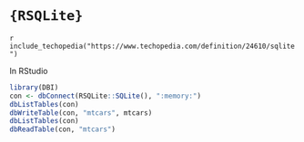 # `{RSQLite}`

`r include_techopedia("https://www.techopedia.com/definition/24610/sqlite")`


In RStudio

``` r 
library(DBI)
con <- dbConnect(RSQLite::SQLite(), ":memory:")
dbListTables(con)
dbWriteTable(con, "mtcars", mtcars)
dbListTables(con)
dbReadTable(con, "mtcars")
```